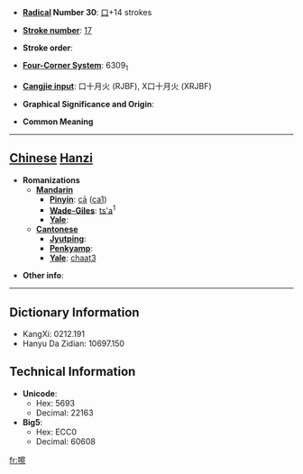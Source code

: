 * '''[[Wiktionary:Chinese radical index| Radical]] Number 30''': [[Wiktionary:Chinese radical index 口|口]]+14 strokes

* '''[[Wiktionary:Chinese total strokes index|Stroke number]]''': [[Wiktionary:Chinese total strokes index 17|17]]

* '''Stroke order''': 

* '''[[Wiktionary:Chinese four corner index|Four-Corner System]]''': 6309<sub>1</sub>

* '''[[Wiktionary:Chinese Cangjie index|Cangjie input]]''': 口十月火 (RJBF), X口十月火 (XRJBF)

* '''Graphical Significance and Origin''': 

* '''Common Meaning'''

----

== [[Chinese]] [[Hanzi]] ==

* '''Romanizations'''
** '''[[Mandarin]]'''
*** '''[[Pinyin]]''': [[cā]] ([[ca1]])
*** '''[[Wade-Giles]]''': [[ts'a]]<sup>1</sup>
*** '''[[Yale]]''': 
** '''[[Cantonese]]'''
*** '''[[Jyutping]]''':
*** '''[[Penkyamp]]''': 
*** '''[[Yale]]''': [[chaat3]]

* '''Other info''': 

----

== Dictionary Information ==

* KangXi: 0212.191
* Hanyu Da Zidian: 10697.150

== Technical Information ==

* '''Unicode''':
** Hex: 5693
** Decimal: 22163
* '''Big5''':
** Hex: ECC0
** Decimal: 60608

[[fr:嚓]]
